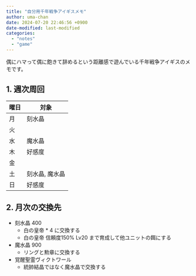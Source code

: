 ```yaml
---
title: "自分用千年戦争アイギスメモ"
author: uma-chan
date: 2024-07-20 22:46:56 +0900
date-modified: last-modified
categories:
  - "notes"
  - "game"
---
```


偶にハマって偶に飽きて辞めるという距離感で遊んでいる千年戦争アイギスのメモです。

## 1. 週次周回

| 曜日 | 対象           |
| ---  | ---            |
| 月   | 刻水晶         |
| 火   |                |
| 水   | 魔水晶         |
| 木   | 好感度         |
| 金   |                |
| 土   | 刻水晶, 魔水晶 |
| 日   | 好感度         |

## 2. 月次の交換先

- 刻水晶 400
    - 白の皇帝 * 4 に交換する
    - 白の皇帝 信頼度150% Lv20 まで育成して他ユニットの餌にする
- 魔水晶 900
    - リングと勲章に交換する
- 覚醒聖霊ヴィクトワール
    - 統帥結晶ではなく魔水晶で交換する
